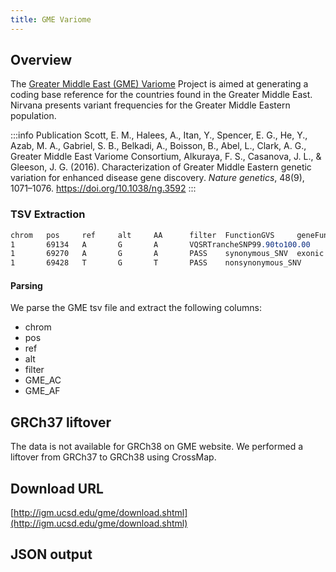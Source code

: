 ```yaml
---
title: GME Variome
---
```



## Overview

The [Greater Middle East (GME) Variome](http://igm.ucsd.edu/gme/index.php) Project is aimed at generating a coding base reference for the countries found in the Greater Middle East. Nirvana presents variant frequencies for the Greater Middle Eastern population.


:::info Publication
Scott, E. M., Halees, A., Itan, Y., Spencer, E. G., He, Y., Azab, M. A., Gabriel, S. B., Belkadi, A., Boisson, B., Abel, L., Clark, A. G., Greater Middle East Variome Consortium, Alkuraya, F. S., Casanova, J. L., & Gleeson, J. G. (2016). Characterization of Greater Middle Eastern genetic variation for enhanced disease gene discovery. *Nature genetics*, 48(9), 1071–1076. https://doi.org/10.1038/ng.3592
:::

### TSV Extraction
```scss
chrom   pos     ref     alt     AA      filter  FunctionGVS     geneFunction    Gene    GeneID  SIFT_pred       GERP++  AF      GME_GC  GME_AC  GME_AF  NWA     NEA     AP      Israel  SD      TP      CA      FunctionGVS_new Priority        Polyphen2_HVAR_pred     LRT_pred        MutationTaster_pred     rsid    OMIM_MIM        OMIM_Disease    AA_AC   EA_AC   rsid_link       position_link
1       69134   A       G       A       VQSRTrancheSNP99.90to100.00     nonsynonymous_SNV       exonic  OR4F5   79501   T       2.31            96:0:5  10,192  0.04950495049504951     4:0:0   59:0:2  12:0:0  0:0:0   6:0:0   9:0:2   13:0:2  nonsynonymous_SNV       MODERATE        B       N       N       none    -       -       none    none    -       http://genome.ucsc.edu/cgi-bin/hgTracks?db=hg19&org=human&position=chr1%3A69134-69133
1       69270   A       G       A       PASS    synonymous_SNV  exonic  OR4F5   79501   .       .               93:38:240       518,224 0.6981132075471698      5:5:11  63:30:86        12:5:28 1:0:2   2:2:18  7:3:46  7:2:52  synonymous_SNV  LOW     .       .       .       rs201219564     -       -       none    none    http://www.ncbi.nlm.nih.gov/projects/SNP/snp_ref.cgi?searchType=adhoc_search&type=rs&rs=rs201219564     http://genome.ucsc.edu/cgi-bin/hgTracks?db=hg19&org=human&position=chr1%3A69270-69269
1       69428   T       G       T       PASS    nonsynonymous_SNV       exonic  OR4F5   79501   D       0.891           676:44:15       74,1396 0.050340136054421766    43:0:2  313:16:10       88:7:3  6:0:0   44:8:0  102:9:0 102:4:2 nonsynonymous_SNV       MODERATE        D       N       N       rs140739101     -       -       14,3808 313,6535        http://www.ncbi.nlm.nih.gov/projects/SNP/snp_ref.cgi?searchType=adhoc_search&type=rs&rs=rs140739101     http://genome.ucsc.edu/cgi-bin/hgTracks?db=hg19&org=human&position=chr1%3A69428-69427
```

#### Parsing
We parse the GME tsv file and extract the following columns:
* chrom
* pos
* ref
* alt
* filter
* GME_AC
* GME_AF


## GRCh37 liftover
The data is not available for GRCh38 on GME website. We performed a liftover from GRCh37 to GRCh38 using CrossMap.

## Download URL
[http://igm.ucsd.edu/gme/download.shtml](http://igm.ucsd.edu/gme/download.shtml)

## JSON output
<JSON />